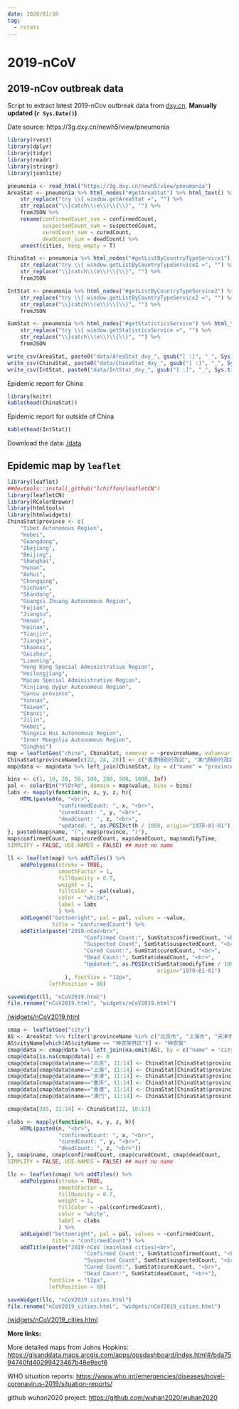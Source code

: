 ```yaml
---
date: 2020/01/30
tag:
  - rstats
---
```


# 2019-nCoV
## 2019-nCov outbreak data
Script to extract latest 2019-nCov outbreak data from [dxy.cn](https://dxy.cn). **Manually updated (`r Sys.Date()`)** 

Date source: https://3g.dxy.cn/newh5/view/pneumonia
```r
library(rvest)
library(dplyr)
library(tidyr)
library(readr)
library(stringr)
library(jsonlite)

pneumonia <- read_html("https://3g.dxy.cn/newh5/view/pneumonia")
AreaStat <- pneumonia %>% html_nodes("#getAreaStat") %>% html_text() %>%
    str_replace("try \\{ window.getAreaStat =", "") %>%
    str_replace("\\}catch\\(e\\)\\{\\}", "") %>%
    fromJSON %>%
    rename(confirmedCount_sum = confirmedCount,
           suspectedCount_sum = suspectedCount,
           curedCount_sum = curedCount,
           deadCount_sum = deadCount) %>%
    unnest(cities, keep_empty = T)

ChinaStat <- pneumonia %>% html_nodes("#getListByCountryTypeService1") %>% html_text() %>%
    str_replace("try \\{ window.getListByCountryTypeService1 =", "") %>%
    str_replace("\\}catch\\(e\\)\\{\\}", "") %>%
    fromJSON

IntStat <- pneumonia %>% html_nodes("#getListByCountryTypeService2") %>% html_text() %>%
    str_replace("try \\{ window.getListByCountryTypeService2 =", "") %>%
    str_replace("\\}catch\\(e\\)\\{\\}", "") %>%
    fromJSON

SumStat <- pneumonia %>% html_nodes("#getStatisticsService") %>% html_text() %>%
    str_replace("try \\{ window.getStatisticsService =", "") %>%
    str_replace("\\}catch\\(e\\)\\{\\}", "") %>%
    fromJSON

write_csv(AreaStat, paste0("data/AreaStat_dxy_", gsub("[ :]", "_", Sys.time()), ".csv"))
write_csv(ChinaStat, paste0("data/ChinaStat_dxy_", gsub("[ :]", "_", Sys.time()), ".csv"))
write_csv(IntStat, paste0("data/IntStat_dxy_", gsub("[ :]", "_", Sys.time()), ".csv"))

```

Epidemic report for China
```r
library(knitr)
kable(head(ChinaStat))
```

Epidemic report for outside of China
```r
kable(head(IntStat))
```

Download the data: 
[/data](https://github.com/hutuben/hutuben.github.io/tree/master/data)

## Epidemic map by `leaflet`
```r
library(leaflet)
##devtools::install_github("lchiffon/leafletCN")
library(leafletCN)
library(RColorBrewer)
library(htmltools)
library(htmlwidgets)
ChinaStat$province <- c(
    "Tibet Autonomous Region",
    "Hubei",
    "Guangdong",
    "Zhejiang",
    "Beijing",
    "Shanghai",
    "Hunan",
    "Anhui",
    "Chongqing",
    "Sichuan",
    "Shandong",
    "Guangxi Zhuang Autonomous Region",
    "Fujian",
    "Jiangsu",
    "Henan",
    "Hainan",
    "Tianjin",
    "Jiangxi",
    "Shaanxi",
    "Guizhou",
    "Liaoning",
    "Hong Kong Special Administrative Region",
    "Heilongjiang",
    "Macao Special Administrative Region",
    "Xinjiang Uygur Autonomous Region",
    "Gansu province",
    "Yunnan",
    "Taiwan",
    "Shanxi",
    "Jilin",
    "Hebei",
    "Ningxia Hui Autonomous Region",
    "Inner Mongolia Autonomous Region",
    "Qinghai")
map = leafletGeo("china", ChinaStat, namevar = ~provinceName, valuevar = ~confirmedCount)
ChinaStat$provinceName[c(22, 24, 28)] <- c("香港特别行政区", "澳门特别行政区", "台湾省")
map@data <- map@data %>% left_join(ChinaStat, by = c("name" = "provinceName"))

bins <- c(1, 10, 20, 50, 100, 200, 500, 1000, Inf)
pal <- colorBin("YlOrRd", domain = map$value, bins = bins)
labs <- mapply(function(n, x, y, z, h){
    HTML(paste0(n, "<br>",
                "confirmedCount: ", x, "<br>",
                "curedCount: ", y, "<br>",
                "deadCount: ", z, "<br>",
                "updated: ", as.POSIXct(h / 1000, origin="1970-01-01")))
}, paste0(map$name, "(", map$province, ")"),
map$confirmedCount, map$curedCount, map$deadCount, map$modifyTime,
SIMPLIFY = FALSE, USE.NAMES = FALSE) ## must no name

ll <- leaflet(map) %>% addTiles() %>%
    addPolygons(stroke = TRUE,
                smoothFactor = 1,
                fillOpacity = 0.7,
                weight = 1,
                fillColor = ~pal(value),
                color = "white",
                label = labs
                ) %>%    
    addLegend("bottomright", pal = pal, values = ~value,
              title = "confirmedCount") %>%
    addTitle(paste("2019-nCoV<br>",
                        "Confirmed Count:", SumStat$confirmedCount, "<br>",
                        "Suspected Count", SumStat$suspectedCount, "<br>",
                        "Cured Count:", SumStat$curedCount, "<br>",
                        "Dead Count:", SumStat$deadCount, "<br>",
                        "Updated:", as.POSIXct(SumStat$modifyTime / 1000,
                                               origin="1970-01-01")
                  ), fontSize = "12px",
             leftPosition = 80)

saveWidget(ll, "nCoV2019.html")
file.rename("nCoV2019.html", "widgets/nCoV2019.html")

```

<a href="/widgets/nCoV2019.html" target="_blank">/widgets/nCoV2019.html</a>

<iframeComp ihtml="/widgets/nCoV2019.html"></iframeComp>



```r
cmap <- leafletGeo("city")
AS <- AreaStat %>% filter(!provinceName %in% c("北京市", "上海市", "天津市", "重庆市", "香港", "台湾", "澳门"))
AS$cityName[which(AS$cityName == "神农架林区")] <- "神农架"
cmap@data <- cmap@data %>% left_join(na.omit(AS), by = c("name" = "cityName"))
cmap@data[is.na(cmap@data)] <- 0
cmap@data[cmap@data$name=="北京", 11:14] <- ChinaStat[ChinaStat$provinceName=="北京市", 10:13]
cmap@data[cmap@data$name=="上海", 11:14] <- ChinaStat[ChinaStat$provinceName=="上海市", 10:13]
cmap@data[cmap@data$name=="天津", 11:14] <- ChinaStat[ChinaStat$provinceName=="天津市", 10:13]
cmap@data[cmap@data$name=="重庆", 11:14] <- ChinaStat[ChinaStat$provinceName=="重庆市", 10:13]
cmap@data[cmap@data$name=="香港", 11:14] <- ChinaStat[ChinaStat$provinceName=="香港特别行政区", 10:13]
cmap@data[cmap@data$name=="澳门", 11:14] <- ChinaStat[ChinaStat$provinceName=="澳门特别行政区", 10:13]

cmap@data[385, 11:14] <- ChinaStat[22, 10:13]

clabs <- mapply(function(n, x, y, z, h){
    HTML(paste0(n, "<br>",
                "confirmedCount: ", x, "<br>",
                "curedCount: ", y, "<br>",
                "deadCount: ", z, "<br>"))
}, cmap$name, cmap$confirmedCount, cmap$curedCount, cmap$deadCount,
SIMPLIFY = FALSE, USE.NAMES = FALSE) ## must no name

llc <- leaflet(cmap) %>% addTiles() %>%
    addPolygons(stroke = TRUE,
                smoothFactor = 1,
                fillOpacity = 0.7,
                weight = 1,
                fillColor = ~pal(confirmedCount),
                color = "white",
                label = clabs
                ) %>%    
    addLegend("bottomright", pal = pal, values = ~confirmedCount,
              title = "confirmedCount") %>%
    addTitle(paste("2019-nCoV (mainland cities)<br>",
                        "Confirmed Count:", SumStat$confirmedCount, "<br>",
                        "Suspected Count", SumStat$suspectedCount, "<br>",
                        "Cured Count:", SumStat$curedCount, "<br>",
                        "Dead Count:", SumStat$deadCount, "<br>"),
             fontSize = "12px",
             leftPosition = 80)

saveWidget(llc, "nCoV2019_cities.html")
file.rename("nCoV2019_cities.html", "widgets/nCoV2019_cities.html")

```

<a href="/widgets/nCoV2019_cities.html" target="_blank">/widgets/nCoV2019_cities.html</a>

<iframeComp ihtml="/widgets/nCoV2019_cities.html"></iframeComp>

**More links:**

More detailed maps from Johns Hopkins: <https://gisanddata.maps.arcgis.com/apps/opsdashboard/index.html#/bda7594740fd40299423467b48e9ecf6>

WHO situation reports: <https://www.who.int/emergencies/diseases/novel-coronavirus-2019/situation-reports/>

github wuhan2020 project: <https://github.com/wuhan2020/wuhan2020>
